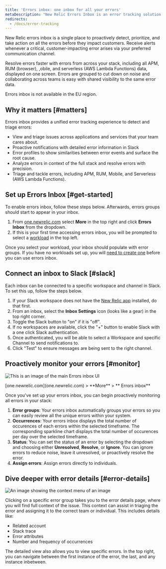 ```yaml
---
title: 'Errors inbox: one inbox for all your errors'
metaDescription: "New Relic Errors Inbox is an error tracking solution designed to put you in the driver’s seat when it comes to detecting, triaging, and resolving errors across your full application stack."
redirects:
  - /docs/error-tracking
---
```


New Relic errors inbox is a single place to proactively detect, prioritize, and take action on all the errors before they impact customers. Receive alerts whenever a critical, customer-impacting error arises via your preferred communication channel.

Resolve errors faster with errors from across your stack, including all APM, RUM (browser), ,obile, and serverless (AWS Lambda Functions) data, displayed on one screen. Errors are grouped to cut down on noise and collaborating across teams is easy with shared visibility to the same error data. 

<Callout variant="important">
Errors inbox is not available in the EU region.
</Callout>

## Why it matters [#matters]

Errors inbox provides a unified error tracking experience to detect and triage errors:

- View and triage issues across applications and services that your team cares about.
- Proactive notifications with detailed error information in Slack
- Error profiles to show similarities between error events and surface the root cause.
- Analyze errors in context of the full stack and resolve errors with precision.
- Triage and tackle errors, including APM, RUM, Mobile, and Serverless (AWS Lambda Functions).

## Set up Errors Inbox [#get-started]

To enable errors inbox, follow these steps below. Afterwards, errors groups should start to appear in your inbox.

1. From [one.newrelic.com](one.newrelic.com) select **More** in the top right and click **Errors Inbox** from the dropdown.
2. If this is your first time accessing errors inbox, you will be prompted to select a [workload](/docs/new-relic-one/use-new-relic-one/workloads/workloads-isolate-resolve-incidents-faster/) in the top left. 

Once you select your workload, your inbox should populate with error groups. If you have no workloads set up, you will [need to create one](/docs/new-relic-one/use-new-relic-one/workloads/use-workloads/) before you can use errors inbox.

## Connect an inbox to Slack [#slack]

Each inbox can be connected to a specific workspace and channel in Slack. To set this up, follow the steps below.

1. If your Slack workspace does not have the [New Relic app](https://newrelic.slack.com/apps/AP92KQJS3-new-relic?tab=more_info) installed, do that first.
2. From an inbox, select the **Inbox Settings** icon (looks like a gear) in the top right corner.
3. Toggle the Slack button to "on" if it is "off".
4. If no workspaces are available, click the "+" button to enable Slack with a one click Slack authentication.
5. Once authenticated, you will be able to select a Workspace and specific Channel to send notifications to.
6. Click "Test" to ensure messages are being sent to the right channel.

## Proactively monitor your errors [#monitor]

![This is an image of the main Errors inbox UI](./images/errors-ui.png "ui-main")

<figcaption>[one.newrelic.com](one.newrelic.com) > **More** > ** Errors inbox**</figcaption>

Once you've set up your errors inbox, you can begin proactively monitoring all errors in your stack:

1. **Error groups**: Your errors inbox automatically groups your errors so you can easily review all the unique errors within your system.
2. **Occurrences**: Your errors inbox displays the total number of occurences of each errors within the selected timeframe. The corresponding sparkline chart displays the total number of occurences per day over the selected timeframe.
3. **Status**: You can set the status of an error by selecting the dropdown and choosing either **Unresolved**, **Resolve**, or **Ignore**. You can ignore errors to reduce noise, leave it unresolved, or proactively resolve the error.
4. **Assign errors**: Assign errors directly to individuals. 

## Dive deeper with error details [#error-details]

![An image showing the context menu of an image](./images/context.png "context menu")

Clicking on a specific error group takes you to the error details page, where you will find full context of the issue. This context can assist in triaging the error and assigning it to the correct team or individual. This includes details like:
- Related account
- Stack trace
- Error attributes
- Number and frequency of occurrences

The detailed view also allows you to view specific errors. In the top right, you can navigate between the first instance of the error, the last, and any instance inbetween.




